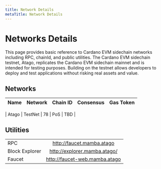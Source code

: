 ```yaml
---
title: Network Details
metaTitle: Network Details
---
```


# Networks Details

This page provides basic reference to Cardano EVM sidechain networks including RPC, chainId, and public utilities. The Cardano EVM sidechain testnet, Atago, replicates the Cardano EVM sidechain mainnet and is intended for testing purposes. Building on the testnet allows developers to deploy and test applications without risking real assets and value.

## Networks

| Name | Network | Chain ID  | Consensus | Gas Token |
| --- | :---: | :---: | :---: | :---: |

| Atago | TestNet | 78 | PoS | TBD |

## Utilities

|  |  | 
| --- | :---: |
| RPC | http://faucet.mamba.atago |
| Block Explorer |http://explorer.mamba.atago/  |
| Faucet | http://faucet-web.mamba.atago  |
